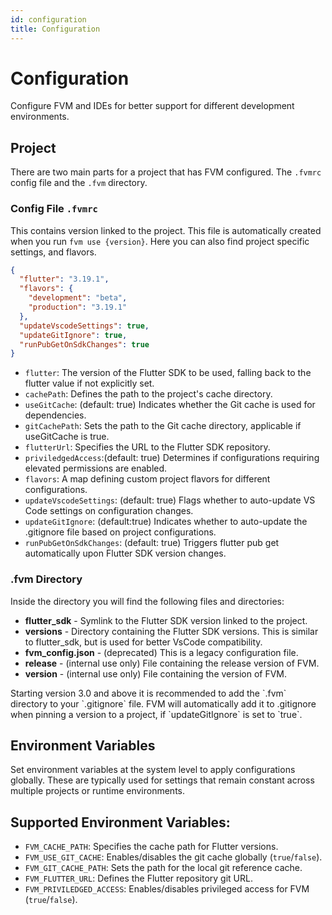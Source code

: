 ```yaml
---
id: configuration
title: Configuration
---
```



# Configuration

Configure FVM and IDEs for better support for different development environments.

## Project

There are two main parts for a project that has FVM configured. The `.fvmrc` config file and the `.fvm` directory.

### Config File `.fvmrc`

This contains version linked to the project. This file is automatically created when you run `fvm use {version}`. Here you can also find project specific settings, and flavors.

```json
{
  "flutter": "3.19.1",
  "flavors": {
    "development": "beta",
    "production": "3.19.1"
  },
  "updateVscodeSettings": true,
  "updateGitIgnore": true,
  "runPubGetOnSdkChanges": true
}
```

- `flutter`: The version of the Flutter SDK to be used, falling back to the flutter value if not explicitly set.
- `cachePath`: Defines the path to the project's cache directory.
- `useGitCache`: (default: true) Indicates whether the Git cache is used for dependencies.
- `gitCachePath`: Sets the path to the Git cache directory, applicable if useGitCache is true.
- `flutterUrl`: Specifies the URL to the Flutter SDK repository.
- `priviledgedAccess`:(default: true) Determines if configurations requiring elevated permissions are enabled.
- `flavors`: A map defining custom project flavors for different configurations.
- `updateVscodeSettings`: (default: true) Flags whether to auto-update VS Code settings on configuration changes.
- `updateGitIgnore`: (default:true) Indicates whether to auto-update the .gitignore file based on project configurations.
- `runPubGetOnSdkChanges`: (default: true) Triggers flutter pub get automatically upon Flutter SDK version changes.

### .fvm Directory

Inside the directory you will find the following files and directories:

<FileTree>
  <FileTree.Folder name=".fvm" defaultOpen>
    <FileTree.Folder name="versions" defaultOpen>
      <FileTree.File name="stable" />
      <FileTree.File name="beta" />
      <FileTree.File name="3.19.1" />
    </FileTree.Folder>
    <FileTree.Folder name="flutter_sdk" />
    <FileTree.File name="release" />
    <FileTree.File name="version" />
  </FileTree.Folder>
</FileTree>

- **flutter_sdk** - Symlink to the Flutter SDK version linked to the project.
- **versions** - Directory containing the Flutter SDK versions. This is similar to flutter_sdk, but is used for better VsCode compatibility.
- **fvm_config.json** - (deprecated) This is a legacy configuration file.
- **release** - (internal use only) File containing the release version of FVM.
- **version** - (internal use only) File containing the version of FVM.

<Callout type="info">
  Starting version 3.0 and above it is recommended to add the `.fvm` directory
  to your `.gitignore` file. FVM will automatically add it to .gitignore when
  pinning a version to a project, if `updateGitIgnore` is set to `true`.
</Callout>

## Environment Variables

Set environment variables at the system level to apply configurations globally. These are typically used for settings that remain constant across multiple projects or runtime environments.

## Supported Environment Variables:

- `FVM_CACHE_PATH`: Specifies the cache path for Flutter versions.
- `FVM_USE_GIT_CACHE`: Enables/disables the git cache globally (`true`/`false`).
- `FVM_GIT_CACHE_PATH`: Sets the path for the local git reference cache.
- `FVM_FLUTTER_URL`: Defines the Flutter repository git URL.
- `FVM_PRIVILEDGED_ACCESS`: Enables/disables privileged access for FVM (`true`/`false`).
